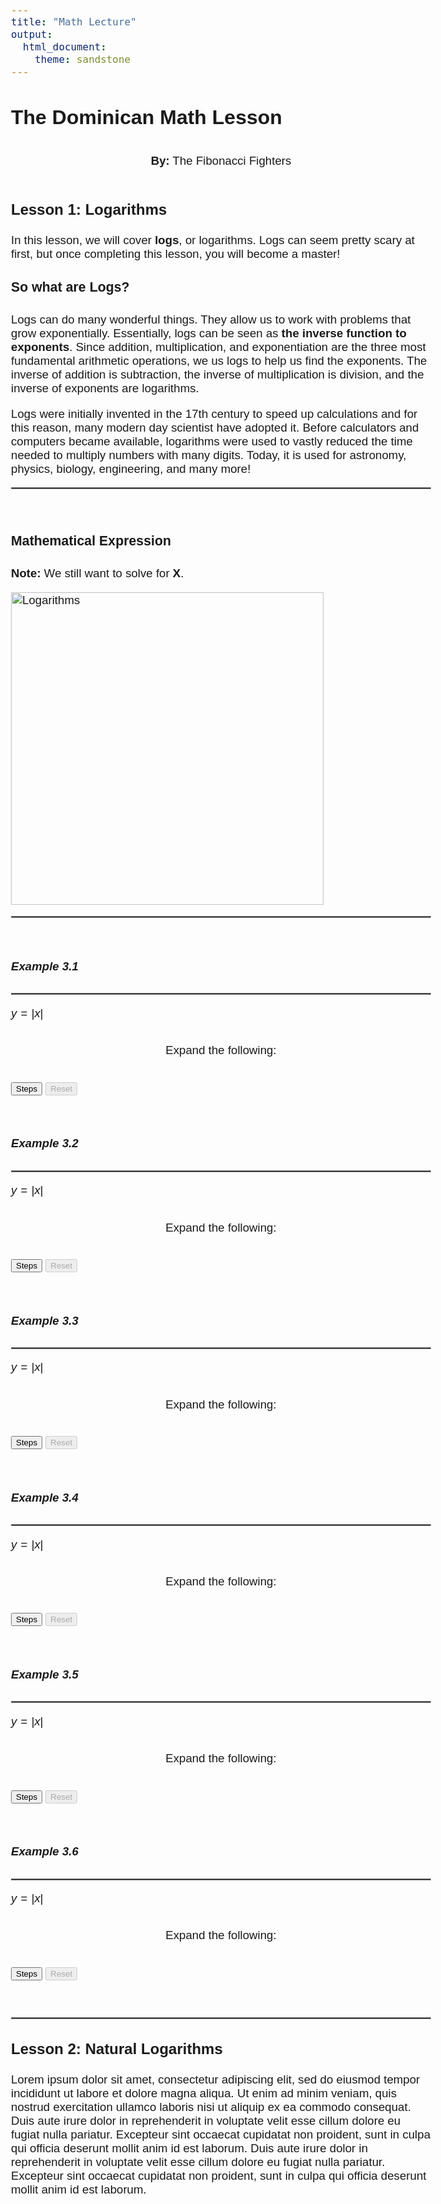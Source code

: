 ```yaml
---
title: "Math Lecture"
output: 
  html_document:
    theme: sandstone
---
```


<!-- IMPORTANT -->
<!-- JavaScript Scripts -->
<script>
  MathJax = {
    tex: {inlineMath: [['$', '$'], ['\\(', '\\)']]},
    chtml: {
      displayAlign: 'left'
    },
    startup: {
      pageReady: function () {
        //
        //  Do the usual startup (which does a typeset).
        //  When that is all done, un-hide the page.
        //
        return MathJax.startup.defaultPageReady().then(function () {
          document.getElementById("hidden").disabled = true;
        });
      }
    }
  };

  (function () {
    window.ShowStep = function (el, id) {
      //go through all the elements with id id-n and set the first non visible one to visible
      const steps = document.querySelectorAll('[id^="' + id + '"]');
      for (let i = 0; i < steps.length; i++) {
         if (steps[i].style.visibility != 'visible') {
           steps[i].style.visibility = 'visible';
           break;
         }
       }
      el.nextElementSibling.disabled = false;
    }
    window.ResetSteps = function (el, id, Reset) {
      el.disabled = false;
      //go through all the elements with id id-n and set them all to hidden
      const steps = document.querySelectorAll('[id^="' + id + '"]');
      for (let i = 0; i < steps.length; i++) {
           steps[i].style.visibility = 'hidden';
         }      
    } 
  })();
  </script>
  
<script id="MathJax-script" async src="https://cdn.jsdelivr.net/npm/mathjax@3/es5/tex-chtml.js"></script>
<script src="https://ajax.googleapis.com/ajax/libs/jquery/3.3.1/jquery.min.js"></script>
<script src="https://cdn.geogebra.org/apps/deployggb.js"></script>
<script src="https://polyfill.io/v3/polyfill.min.js?features=es6">
<script id="MathJax-script" async src="https://cdn.jsdelivr.net/npm/mathjax@3/es5/tex-chtml.js"></script>
<script src="https://polyfill.io/v3/polyfill.min.js?features=es6"></script>
<script src="buttonscript.js"></script>

<!-- CSS Style Scripts -->
<style> 
@media (min-width: 768px)
.col-sm-6 {
    width: 100%;
}
.button {
  background-color: #bde4ff;
  color: #bde4ff;
  cursor: pointer;
  display: inline-block;
}

.button:hover,
.button:focus {
  background-color: #bde4ff;
}

body{
  font-family: Helvetica;
  font-size: 14pt;
}

h1, h2, h3, h4, h5, h6{
}

h1{
 font-size: 24pt;
}
h2{
 font-size: 20pt;
}
h3{
 font-size: 18pt;
}
h4{
 font-size: 16pt;
}
h5{
 font-size: 14pt;
}
h6{
 font-size: 12pt;
}
  hr{
    border:0.4px solid gray
    }
    
.column-left{
  padding: 2%;
  float: left;
  width: 50%;
  text-align: left;
}

.column-right{
  padding: 2%;
  float: right;
  width: 50%;
  text-align: left;
}
.center{
  display: flex;
  justify-content: center;
}
</style>

<!-- Home Page Title -->
# The Dominican Math Lesson
<div class="center">
**By:** The Fibonacci Fighters
</div>

<!-- Section Lesson 1 -->
### Lesson 1: Logarithms

In this lesson, we will cover **logs**, or logarithms. Logs can seem pretty scary at first, but once completing this lesson, you will become a master! 

#### So what are Logs?

Logs can do many wonderful things. They allow us to work with problems that grow exponentially. Essentially, logs can be seen as **the inverse function to exponents**. Since addition, multiplication, and exponentiation are the three most fundamental arithmetic operations, we us logs to help us find the exponents. The inverse of addition is subtraction, the inverse of multiplication is division, and the inverse of exponents are logarithms.

Logs were initially invented in the 17th century to speed up calculations and for this reason, many modern day scientist have adopted it. Before calculators and computers became available, logarithms were used to vastly reduced the time needed to multiply numbers with many digits. Today, it is used for astronomy, physics, biology, engineering, and many more!

<hr style:"border:2px solid gray"> </hr> </br>

<!-- Subsection Day 1 -->
#### Mathematical Expression

**Note:** We still want to solve for **X**. 

<div class="col-sm-6">
\begin{array}{cc}
  \text{Exponents} & \text{Logarithm} \\[10pt]
  b^x = n &  log_b n = x
\end{array}
</div>


<div class="col-sm-6">
<img src="geogebra-export.png" alt="Logarithms" width="500"/>
</div>	

<hr style:"border:2px solid gray"> </hr> </br>

<!-- LELF COLUMN -->
<div class="col-sm-6">

<!-- Example -->
##### Example 3.1 

---

$y = |x|$

<div class="center">
<p>
Expand the following:
\begin{align}
  log_2 (16)
    &= \cssId{Step1-1}{(x+1)(x+1)}            \\[3px]
    &\cssId{Step1-2}{{} = x(x+1) + 1(x+1)}    \\[3px]
    &\cssId{Step1-3}{{} = (x^2+x) + (x+1)}    \\[3px]
    &\cssId{Step1-4}{{} = x^2 + (x + x) + 1}  \\[3px]
    &\cssId{Step1-5}{{} = x^2 + 2x + 1}
\end{align}
</p>
</div>

<p>
<input type="button" onclick="ShowStep(this, 'Step1', 'Reset1');" value="Steps" /> 
<input type="button"  onclick="ResetSteps(this, 'Step1', 'Reset1')" value="Reset" disabled="false"/>
</p>

<br/>

<!-- Example -->
##### Example 3.2 

---

$y = |x|$ 

<div class="center">
<p>
Expand the following:
\begin{align}
  (x+1)^2
    &= \cssId{Step2-1}{(x+1)(x+1)}            \\[3px]
    &\cssId{Step2-2}{{} = x(x+1) + 1(x+1)}    \\[3px]
    &\cssId{Step2-3}{{} = (x^2+x) + (x+1)}    \\[3px]
    &\cssId{Step2-4}{{} = x^2 + (x + x) + 1}  \\[3px]
    &\cssId{Step2-5}{{} = x^2 + 2x + 1}
\end{align}
</p>
</div>

<p>
<input type="button" onclick="ShowStep(this, 'Step2', 'Reset2');" value="Steps"/> 
<input type="button" onclick="ResetSteps(this, 'Step2', 'Reset2')" value="Reset" disabled="true"/>
</p>

<br/>

<!-- Example -->
##### Example 3.3

---

$y = |x|$

<div class="center">
<p>
Expand the following:
\centering
\begin{align}
  (x+1)^2
    &= \cssId{Step3-1}{(x+1)(x+1)}            \\[3px]
    &\cssId{Step3-2}{{} = x(x+1) + 1(x+1)}    \\[3px]
    &\cssId{Step3-3}{{} = (x^2+x) + (x+1)}    \\[3px]
    &\cssId{Step3-4}{{} = x^2 + (x + x) + 1}  \\[3px]
    &\cssId{Step3-5}{{} = x^2 + 2x + 1}
\end{align}
</p>
</div>

<p>
<input type="button" onclick="ShowStep(this, 'Step3', 'Reset3');" value="Steps"/> 
<input type="button" onclick="ResetSteps(this, 'Step3', 'Reset3')" value="Reset" disabled="true"/>
</p>

<br/>
</div>


<!-- RIGHT COLUMN -->
<div class="col-sm-6">


<!-- Example -->
##### Example 3.4 

---

$y = |x|$

<div class="center">
<p>
Expand the following:
\begin{align}
  (x+1)^2
    &= \cssId{Step4-1}{(x+1)(x+1)}            \\[3px]
    &\cssId{Step4-2}{{} = x(x+1) + 1(x+1)}    \\[3px]
    &\cssId{Step4-3}{{} = (x^2+x) + (x+1)}    \\[3px]
    &\cssId{Step4-4}{{} = x^2 + (x + x) + 1}  \\[3px]
    &\cssId{Step4-5}{{} = x^2 + 2x + 1}
\end{align}
</p>
</div>

<p>
<input type="button" onclick="ShowStep(this, 'Step4', 'Reset4');" value="Steps"/> 
<input type="button" onclick="ResetSteps(this, 'Step4', 'Reset4')" value="Reset" disabled="true"/>
</p>

<br/>

<!-- Example -->
##### Example 3.5

---

$y = |x|$ 

<div class="center">
<p>
Expand the following:
\begin{align}
  (x+1)^2
    &= \cssId{Step5-1}{(x+1)(x+1)}            \\[3px]
    &\cssId{Step5-2}{{} = x(x+1) + 1(x+1)}    \\[3px]
    &\cssId{Step5-3}{{} = (x^2+x) + (x+1)}    \\[3px]
    &\cssId{Step5-4}{{} = x^2 + (x + x) + 1}  \\[3px]
    &\cssId{Step5-5}{{} = x^2 + 2x + 1}
\end{align}
</p>
</div>

<p>
<input type="button" onclick="ShowStep(this, 'Step5', 'Reset5');" value="Steps"/> 
<input type="button" onclick="ResetSteps(this, 'Step5', 'Reset5')" value="Reset" disabled="true"/>
</p>

<br/>

<!-- Example -->
##### Example 3.6

---

$y = |x|$

<div class="center">
<p>
Expand the following:
\centering
\begin{align}
  (x+1)^2
    &= \cssId{Step6-1}{(x+1)(x+1)}            \\[3px]
    &\cssId{Step6-2}{{} = x(x+1) + 1(x+1)}    \\[3px]
    &\cssId{Step6-3}{{} = (x^2+x) + (x+1)}    \\[3px]
    &\cssId{Step6-4}{{} = x^2 + (x + x) + 1}  \\[3px]
    &\cssId{Step6-5}{{} = x^2 + 2x + 1}
\end{align}
</p>
</div>

<p>
<input type="button" onclick="ShowStep(this, 'Step6', 'Reset6');" value="Steps"/> 
<input type="button" onclick="ResetSteps(this, 'Step6', 'Reset6')" value="Reset" disabled="true"/>
</p>

<br/>
</div>


<hr style:"border:2px solid gray"> </hr>

<!-- Subsection Day 1 -->
### **Lesson 2:** Natural Logarithms

Lorem ipsum dolor sit amet, consectetur adipiscing elit, sed do eiusmod tempor incididunt ut labore et dolore magna aliqua. Ut enim ad minim veniam, quis nostrud exercitation ullamco laboris nisi ut aliquip ex ea commodo consequat. Duis aute irure dolor in reprehenderit in voluptate velit esse cillum dolore eu fugiat nulla pariatur. Excepteur sint occaecat cupidatat non proident, sunt in culpa qui officia deserunt mollit anim id est laborum. Duis aute irure dolor in reprehenderit in voluptate velit esse cillum dolore eu fugiat nulla pariatur. Excepteur sint occaecat cupidatat non proident, sunt in culpa qui officia deserunt mollit anim id est laborum.

<br/>